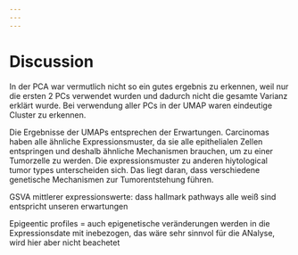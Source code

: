 ```yaml
---
---
---
```


# Discussion

In der PCA war vermutlich nicht so ein gutes ergebnis zu erkennen, weil nur die ersten 2 PCs verwendet wurden und dadurch nicht die gesamte Varianz erklärt wurde. Bei verwendung aller PCs in der UMAP waren eindeutige Cluster zu erkennen.

Die Ergebnisse der UMAPs entsprechen der Erwartungen. Carcinomas haben alle ähnliche Expressionsmuster, da sie alle epithelialen Zellen entspringen und deshalb ähnliche Mechanismen brauchen, um zu einer Tumorzelle zu werden. Die expressionsmuster zu anderen hiytological tumor types unterscheiden sich. Das liegt daran, dass verschiedene genetische Mechanismen zur Tumorentstehung führen.

GSVA mittlerer expressionswerte: dass hallmark pathways alle weiß sind entspricht unseren erwartungen

Epigeentic profiles = auch epigenetische veränderungen werden in die Expressionsdate mit inebezogen, das wäre sehr sinnvol für die ANalyse, wird hier aber nicht beachetet
